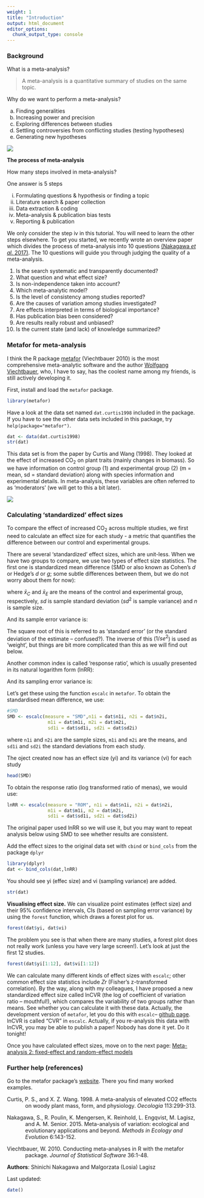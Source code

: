 ```yaml
---
weight: 1
title: "Introduction"
output: html_document
editor_options: 
  chunk_output_type: console
---
```

### Background

What is a meta-analysis?

> A meta-analysis is a quantitative summary of studies on the same topic. 

Why do we want to perform a meta-analysis?

a. Finding generalities
b. Increasing power and precision
c. Exploring differences between studies
d. Settling controversies from conflicting studies (testing hypotheses)
e. Generating new hypotheses

![](4666102_orig.jpg)

**The process of meta-analysis**

How many steps involved in meta-analysis?

One answer is 5 steps

i. Formulating questions & hypothesis or finding a topic
ii. Literature search & paper collection
iii. Data extraction & coding
iv. Meta-analysis & publication bias tests
v. Reporting & publication

We only consider the step iv in this tutorial. You will need to learn the other steps elsewhere. To get you started, we recently wrote an overview paper which divides the process of meta-analysis into 10 questions [(Nakagawa *et al.* 2017)](https://bmcbiol.biomedcentral.com/articles/10.1186/s12915-017-0357-7). The 10 questions will guide you through judging the quality of a meta-analysis. 

1. Is the search systematic and transparently documented?
2. What question and what effect size?
3. Is non-independence taken into account?
4. Which meta-analytic model?
5. Is the level of consistency among studies reported?
6. Are the causes of variation among studies investigated?
7. Are effects interpreted in terms of biological importance?
8. Has publication bias been considered?
9. Are results really robust and unbiased?
10. Is the current state (and lack) of knowledge summarized?


### Metafor for meta-analysis

I think the R package [metafor](http://www.metafor-project.org/doku.php) (Viechtbauer 2010) is the most comprehensive meta-analytic software and the author [Wolfgang Viechtbauer](http://www.wvbauer.com/doku.php), who, I have to say, has the coolest name among my friends, is still actively developing it.

First, install and load the `metafor` package.

```r
library(metafor)
```

Have a look at the data set named `dat.curtis1998` included in the package. If you have to see the other data sets included in this package, try `help(package="metafor")`.

```r
dat <- data(dat.curtis1998)
str(dat)
```

This data set is from the paper by Curtis and Wang (1998). They looked at the effect of increased CO$_2$ on plant traits (mainly changes in biomass). So we have information on control group (1) and experimental group (2) (m = mean, sd = standard deviation) along with species information and experimental details. In meta-analysis, these variables are often referred to as 'moderators' (we will get to this a bit later). 

![](Linear_regression_image.jpg)

### Calculating 'standardized' effect sizes

To compare the effect of increased CO$_2$ across multiple studies, we first need to calculate an effect size for each study - a metric that quantifies the difference between our control and experimental groups.

There are several 'standardized' effect sizes, which are unit-less. When we have two groups to compare, we use two types of effect size statistics. The first one is standardized mean difference (SMD or also known as Cohen's $d$ or Hedge's $d$ or $g$; some subtle differences between them, but we do not worry about them for now):

\begin{equation}
\mathrm{SMD}=\frac{\bar{x}_{E}-\bar{x}_{C}}{\sqrt{\frac{(n_{C}-1)sd^2_{C}+(n_{E}-1)sd^2_{E}}{n_{C}+n_{E}-2}}}
\end{equation}
where $\bar{x}_{C}$ and $\bar{x}_{E}$ are the means of the control and experimental group, respectively, $sd$ is sample standard deviation ($sd^2$ is sample variance) and $n$ is sample size. 

And its sample error variance is:

\begin{equation}
se^2_{\mathrm{SMD}}= \frac{n_{C}+n_{E}}{n_{C}n_{E}}+\frac{\mathrm{SMD}^2}{2(n_{C}+n_{E})}
\end{equation}

The square root of this is referred to as 'standard error' (or the standard deviation of the estimate -- confused?). The inverse of this ($1/se^2$) is used as 'weight', but things are bit more complicated than this as we will find out below. 

Another common index is called 'response ratio', which is usually presented in its natural logarithm form (lnRR):

\begin{equation}
\mathrm{lnRR}=\ln\left({\frac{\bar{x}_{E}}{\bar{x}_{C}}}\right)
\end{equation}

And its sampling error variance is:

\begin{equation}
se^2_\mathrm{lnRR}=\frac{sd^2_{C}}{n_{C}\bar{x}^2_{C}}+\frac{sd^2_{E}}{n_{E}\bar{x}^2_{E}}
\end{equation}

Let's get these using the function `escalc` in `metafor`. To obtain the standardised mean difference, we use:

```r
#SMD
SMD <- escalc(measure = "SMD",n1i = dat$n1i, n2i = dat$n2i,
               m1i = dat$m1i, m2i = dat$m2i,
               sd1i = dat$sd1i, sd2i = dat$sd2i)
```

where `n1i` and `n2i` are the sample sizes, `m1i` and `m2i` are the means, and `sd1i` and `sd2i` the standard deviations from each study.

The oject created now has an effect size (yi) and its variance (vi) for each study

```r
head(SMD)
```

To obtain the response ratio (log transformed ratio of menas), we would use:
```r
lnRR <- escalc(measure = "ROM", n1i = dat$n1i, n2i = dat$n2i,
               m1i = dat$m1i, m2 = dat$m2i,
               sd1i = dat$sd1i, sd2i = dat$sd2i)
```

The original paper used lnRR so we will use it, but you may want to repeat analysis below using SMD to see whether results are consistent.

Add the effect sizes to the original data set with `cbind` or `bind_cols` from the package `dplyr`

```r
library(dplyr)
dat <- bind_cols(dat,lnRR)
```

You should see yi (effec size) and vi (sampling variance) are added.

```r
str(dat)
```

**Visualising effect size.** We can visualize point estimates (effect size) and their 95% confidence intervals, CIs (based on sampling error variance) by using the `forest` function, which draws a forest plot for us.  

```r
forest(dat$yi, dat$vi)
```

The problem you see is that when there are many studies, a forest plot does not really work (unless you have very large screen!). Let's look at just the first 12 studies. 

```r
forest(dat$yi[1:12], dat$vi[1:12])
```

We can calculate many different kinds of effect sizes with `escalc`; other common effect size statistics include $Zr$ (Fisher's z-transformed correlation). By the way, along with my colleagues, I have proposed a new standardized effect size called lnCVR (the log of coefficient of variation ratio -- mouthful!), which compares the variability of two groups rather than means. See whether you can calculate it with these data. Actually, the development version of `metafor`, let you do this with `escalc`-- [github page](https://github.com/cran/metafor). lnCVR is called "CVR" in `escalc`. Actually, if you re-analysis this data with lnCVR, you may be able to publish a paper! Nobody has done it yet. Do it tonight! 


Once you have calculated effect sizes, move on to the next page: [Meta-analysis 2: fixed-effect and random-effect models](http://environmentalcomputing.net/meta-analysis-2)

### Further help (references)

Go to the metafor package's [website](http://www.metafor-project.org/doku.php). There you find many worked examples.

<p style="margin-left:.5in;text-indent:-.5in">Curtis, P. S., and X. Z. Wang. 1998. A meta-analysis of elevated CO2 effects on woody plant mass, form, and physiology. *Oecologia* 113:299-313.</p>

<p style="margin-left:.5in;text-indent:-.5in">Nakagawa, S., R. Poulin, K. Mengersen, K. Reinhold, L. Engqvist, M. Lagisz, and A. M. Senior. 2015. Meta-analysis of variation: ecological and evolutionary applications and beyond. *Methods in Ecology and Evolution* 6:143-152.</p>

<p style="margin-left:.5in;text-indent:-.5in">Viechtbauer, W. 2010. Conducting meta-analyses in R with the metafor package. *Journal of Statistical Software* 36:1-48.</p>

**Authors**: Shinichi Nakagawa and Malgorzata (Losia) Lagisz
 
Last updated:
```r
date()
```


